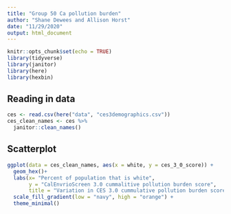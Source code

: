 ```yaml
---
title: "Group 50 Ca pollution burden"
author: "Shane Dewees and Allison Horst"
date: "11/29/2020"
output: html_document
---
```


```r
knitr::opts_chunk$set(echo = TRUE)
library(tidyverse)
library(janitor)
library(here)
library(hexbin)
```

## Reading in data

```r
ces <- read.csv(here("data", "ces3demographics.csv"))
ces_clean_names <- ces %>% 
  janitor::clean_names()
```

## Scatterplot
```r
ggplot(data = ces_clean_names, aes(x = white, y = ces_3_0_score)) +
  geom_hex()+
  labs(x= "Percent of population that is white",
       y = "CalEnvrioScreen 3.0 cummalitive pollution burden score",
       title = "Variation in CES 3.0 cummulative pollution burden score as commuties \n have higher percent that is white") +
  scale_fill_gradient(low = "navy", high = "orange") +
  theme_minimal()
```


